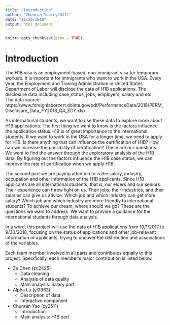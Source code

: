 ```yaml
---
title: "introduction"
author: "Chunran Yao(cy2511)"
date: "11/20/2018"
output: html_document
---
```


```r
knitr::opts_chunk$set(echo = TRUE)
```

# Introduction
The H1B visa is an employment-based, non-immigrant visa for temporary workers. It is important for immigrants who want to work in the USA. Every year, the Employment and Traning Administration in United States Department of Labor will disclose the data of H1B applications. The disclosure data including case_status, jobs, employers, salary and etc.                  
The data source: https://www.foreignlaborcert.doleta.gov/pdf/PerformanceData/2018/PERM_Disclosure_Data_FY2018_Q4_EOY.xlsx

As international students, we want to use these data to explore more about H1B applications.
The first thing we want to know is the factors influence the application status.H1B is of great importance to the international students. If we want to work in the USA for a longer time, we need to apply for H1B. Is there anything that can influence the certification of H1B? How can we increase the possibility of certification? These are our questions. We want to find the answer through the exploratory analysis of the H1B data. By figuring out the factors influence the H1B case status, we can improve the rate of certification when we apply H1B.

The second part we are paying attention to is the salary, industry, occupation and other information of the H1B applicants. Since H1B applicants are all international students, that is, our elders and our seniors. Their experience can throw light on us. Their jobs, their industries, and their salaries can give us advice. Which job and which industry can get more salary? Which job and which industry are more friendly to international students? To achieve our dream, where should we go? These are the questions we want to address. We want to provide a guidance for the international students through data analysis.

In a word, this project will use the data of H1B applications from 10/1/2017 to 9/30/2018, focusing on the status of applications and other job-relevant information of applicants, trying to uncover the distribution and associations of the variables. 

Each team member involved in all parts and contributes equally to this project. Specifically, each member's major contribution is listed below.

* Ze Chen (zc2425) 
    * Data cleaning
    * Analysis of data quality
    * Main analysis: Salary part
* Alpha Lu (yl3963)
    * Description of data
    * Interactive component
* Chunran Yao (cy2511)
    * Introduction
    * Main analysis: H1B part
